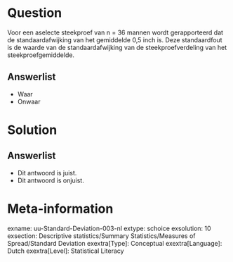 Question
========
Voor een aselecte steekproef van n = 36 mannen wordt gerapporteerd dat de standaardafwijking van het gemiddelde 0,5 inch is. Deze standaardfout is de waarde van de standaardafwijking van de steekproefverdeling van het steekproefgemiddelde.

Answerlist
----------
* Waar
* Onwaar


Solution
========


Answerlist
----------
* Dit antwoord is juist.
* Dit antwoord is onjuist.

Meta-information
================
exname: uu-Standard-Deviation-003-nl
extype: schoice
exsolution: 10
exsection: Descriptive statistics/Summary Statistics/Measures of Spread/Standard Deviation
exextra[Type]: Conceptual
exextra[Language]: Dutch
exextra[Level]: Statistical Literacy
